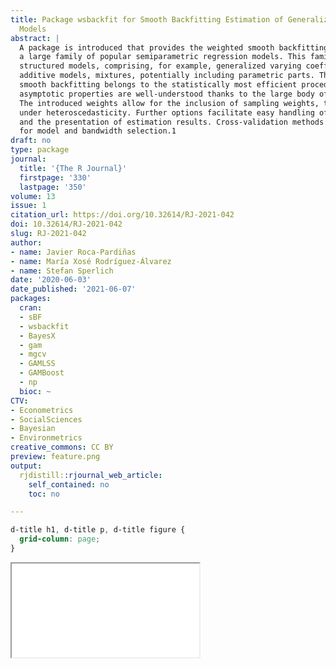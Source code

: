```yaml
---
title: Package wsbackfit for Smooth Backfitting Estimation of Generalized Structured
  Models
abstract: |
  A package is introduced that provides the weighted smooth backfitting estimator for
  a large family of popular semiparametric regression models. This family is known as generalized
  structured models, comprising, for example, generalized varying coefficient model, generalized
  additive models, mixtures, potentially including parametric parts. The kernel-based weighted
  smooth backfitting belongs to the statistically most efficient procedures for this model class. Its
  asymptotic properties are well-understood thanks to the large body of literature about this estimator.
  The introduced weights allow for the inclusion of sampling weights, trimming, and efficient estimation
  under heteroscedasticity. Further options facilitate easy handling of aggregated data, prediction,
  and the presentation of estimation results. Cross-validation methods are provided which can be used
  for model and bandwidth selection.1
draft: no
type: package
journal:
  title: '{The R Journal}'
  firstpage: '330'
  lastpage: '350'
volume: 13
issue: 1
citation_url: https://doi.org/10.32614/RJ-2021-042
doi: 10.32614/RJ-2021-042
slug: RJ-2021-042
author:
- name: Javier Roca-Pardiñas
- name: María Xosé Rodríguez-Álvarez
- name: Stefan Sperlich
date: '2020-06-03'
date_published: '2021-06-07'
packages:
  cran:
  - sBF
  - wsbackfit
  - BayesX
  - gam
  - mgcv
  - GAMLSS
  - GAMBoost
  - np
  bioc: ~
CTV:
- Econometrics
- SocialSciences
- Bayesian
- Environmetrics
creative_commons: CC BY
preview: feature.png
output:
  rjdistill::rjournal_web_article:
    self_contained: no
    toc: no

---
```


```css
d-title h1, d-title p, d-title figure {
  grid-column: page;
}
```

<div class="l-page">
  <object data="RJ-2021-042.pdf" type="application/pdf" style="height:955px;width:100%">
    <iframe src="RJ-2021-042.pdf"></iframe>
  </object>
</div>
